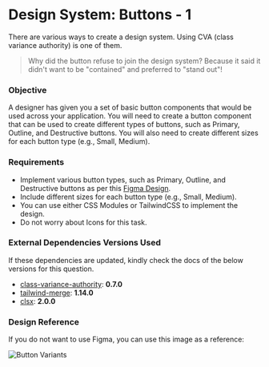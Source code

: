 # Design System: Buttons - 1

There are various ways to create a design system. Using CVA (class variance authority) is one of them.

> Why did the button refuse to join the design system?
> Because it said it didn't want to be "contained" and preferred to "stand out"!

### Objective
A designer has given you a set of basic button components that would be used across your application. You will need to create a button component that can be used to create different types of buttons, such as Primary, Outline, and Destructive buttons. You will also need to create different sizes for each button type (e.g., Small, Medium).

### Requirements
- Implement various button types, such as Primary, Outline, and Destructive buttons as per this [Figma Design](https://www.figma.com/design/Ftlq57HgzjG65XqolsFXSg/Frontend-Hire-Questions?node-id=24-2&t=7avBne1k9a3gBJQw-1).
- Include different sizes for each button type (e.g., Small, Medium).
- You can use either CSS Modules or TailwindCSS to implement the design.
- Do not worry about Icons for this task.

### External Dependencies Versions Used 

If these dependencies are updated, kindly check the docs of the below versions for this question.

- [class-variance-authority](https://cva.style/docs): **0.7.0**
- [tailwind-merge](https://github.com/dcastil/tailwind-merge): **1.14.0**
- [clsx](https://github.com/lukeed/clsx): **2.0.0**

### Design Reference

If you do not want to use Figma, you can use this image as a reference:

![Button Variants](./Button.png)
